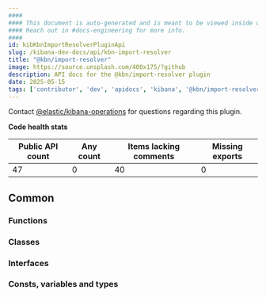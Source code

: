 ```yaml
---
####
#### This document is auto-generated and is meant to be viewed inside our experimental, new docs system.
#### Reach out in #docs-engineering for more info.
####
id: kibKbnImportResolverPluginApi
slug: /kibana-dev-docs/api/kbn-import-resolver
title: "@kbn/import-resolver"
image: https://source.unsplash.com/400x175/?github
description: API docs for the @kbn/import-resolver plugin
date: 2025-05-15
tags: ['contributor', 'dev', 'apidocs', 'kibana', '@kbn/import-resolver']
---
```




Contact [@elastic/kibana-operations](https://github.com/orgs/elastic/teams/kibana-operations) for questions regarding this plugin.

**Code health stats**

| Public API count  | Any count | Items lacking comments | Missing exports |
|-------------------|-----------|------------------------|-----------------|
| 47 | 0 | 40 | 0 |

## Common

### Functions
<DocDefinitionList data={kbnImportResolverObj.common.functions}/>

### Classes
<DocDefinitionList data={kbnImportResolverObj.common.classes}/>

### Interfaces
<DocDefinitionList data={kbnImportResolverObj.common.interfaces}/>

### Consts, variables and types
<DocDefinitionList data={kbnImportResolverObj.common.misc}/>

